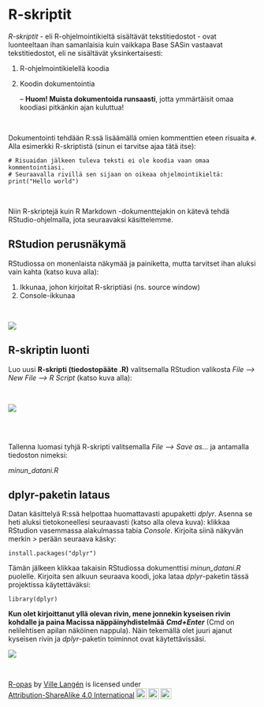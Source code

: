 # R-skriptit

*R-skriptit* - eli R-ohjelmointikieltä sisältävät tekstitiedostot - ovat luonteeltaan ihan samanlaisia kuin vaikkapa Base SASin vastaavat tekstitiedostot, eli ne sisältävät yksinkertaisesti:

1. R-ohjelmointikielellä koodia
2. Koodin dokumentointia

    -- **Huom! Muista dokumentoida runsaasti**, jotta ymmärtäisit omaa koodiasi pitkänkin ajan kuluttua!

<br>

Dokumentointi tehdään R:ssä lisäämällä omien kommenttien eteen risuaita ```#```. Alla esimerkki R-skriptistä (sinun ei tarvitse ajaa tätä itse):

```
# Risuaidan jälkeen tuleva teksti ei ole koodia vaan omaa kommentointiasi.
# Seuraavalla rivillä sen sijaan on oikeaa ohjelmointikieltä:
print("Hello world")
```

<br>

Niin R-skriptejä kuin R Markdown -dokumenttejakin on kätevä tehdä RStudio-ohjelmalla, jota seuraavaksi käsittelemme.

## RStudion perusnäkymä

RStudiossa on monenlaista näkymää ja painiketta, mutta tarvitset ihan aluksi vain kahta (katso kuva alla):

1. Ikkunaa, johon kirjoitat R-skriptiäsi (ns. source window)
2. Console-ikkunaa

<br>

![](images/console.png)
<br>

## R-skriptin luonti

Luo uusi **R-skripti (tiedostopääte .R)** valitsemalla RStudion valikosta *File --> New File --> R Script* (katso kuva alla):

<br>

![](images/rskripti.png)

<br>
<br>

Tallenna luomasi tyhjä R-skripti valitsemalla *File --> Save as...* ja antamalla tiedoston nimeksi:

*minun_datani.R*


## dplyr-paketin lataus

Datan käsittelyä R:ssä helpottaa huomattavasti apupaketti *dplyr*. Asenna se heti aluksi tietokoneellesi seuraavasti (katso alla oleva kuva): klikkaa RStudion vasemmassa alakulmassa tabia *Console*. Kirjoita siinä näkyvän merkin *>* perään seuraava käsky:

``` install.packages("dplyr") ```

Tämän jälkeen klikkaa takaisin RStudiossa dokumenttisi *minun_datani.R* puolelle. Kirjoita sen alkuun seuraava koodi, joka lataa *dplyr*-paketin tässä projektissa käytettäväksi:

``` library(dplyr) ```

**Kun olet kirjoittanut yllä olevan rivin, mene jonnekin kyseisen rivin kohdalle ja paina Macissa näppäinyhdistelmää** ***Cmd+Enter*** (Cmd on nelilehtisen apilan näköinen nappula). Näin tekemällä olet juuri ajanut kyseisen rivin ja *dplyr*-paketin toiminnot ovat käytettävissäsi.

![](images/dplyr.png)

<br>
<p xmlns:cc="http://creativecommons.org/ns#" xmlns:dct="http://purl.org/dc/terms/"><a property="dct:title" rel="cc:attributionURL" href="https://vldesign.kapsi.fi/r/">R-opas</a> by <a rel="cc:attributionURL dct:creator" property="cc:attributionName" href="http://www.linkedin.com/in/ville-langen">Ville Langén</a> is licensed under <a href="http://creativecommons.org/licenses/by-sa/4.0/?ref=chooser-v1" target="_blank" rel="license noopener noreferrer" style="display:inline-block;">Attribution-ShareAlike 4.0 International<img style="height:22px!important;margin-left:3px;vertical-align:text-bottom;" src="https://mirrors.creativecommons.org/presskit/icons/cc.svg?ref=chooser-v1"><img style="height:22px!important;margin-left:3px;vertical-align:text-bottom;" src="https://mirrors.creativecommons.org/presskit/icons/by.svg?ref=chooser-v1"><img style="height:22px!important;margin-left:3px;vertical-align:text-bottom;" src="https://mirrors.creativecommons.org/presskit/icons/sa.svg?ref=chooser-v1"></a></p>

